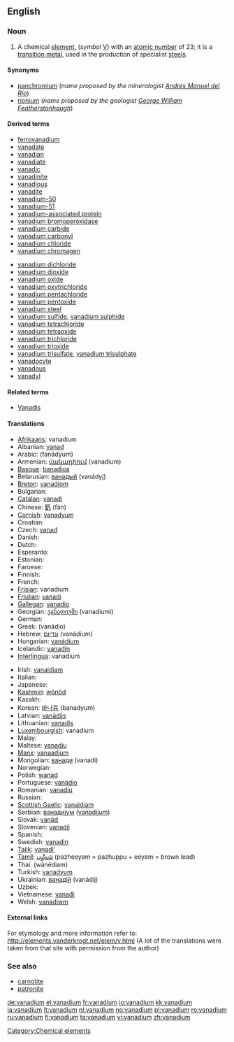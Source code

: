 {{see|Vanadium}}
==English==
{{elements|V|titanium|Ti|chromium|Cr}}

===Noun===
{{wikipedia}}
{{en-noun|-}}

# A chemical [[element ]], (''symbol'' [[V]]) with an [[atomic number]] of 23; it is a [[transition metal]], used in the production of specialist [[steel]]s.

====Synonyms====
*[[panchromium]] (''name proposed by the mineralogist [[w:Andrés Manuel del Río|Andrés Manuel del Río]]'')
*[[rionium]] (''name proposed by the geologist [[w:George William Featherstonhaugh|George William Featherstonhaugh]]'')

====Derived terms====
{{top2}}
*[[ferrovanadium]]
*[[vanadate]]
*[[vanadian]]
*[[vanadiate]]
*[[vanadic]]
*[[vanadinite]]
*[[vanadious]]
*[[vanadite]]
*[[vanadium-50]]
*[[vanadium-51]]
*[[vanadium-associated protein]]
*[[vanadium bromoperoxidase]]
*[[vanadium carbide]]
*[[vanadium carbonyl]]
*[[vanadium chloride]]
*[[vanadium chromagen]]
{{mid2}}
*[[vanadium dichloride]]
*[[vanadium dioxide]]
*[[vanadium oxide]]
*[[vanadium oxytrichloride]]
*[[vanadium pentachloride]]
*[[vanadium pentoxide]]
*[[vanadium steel]]
*[[vanadium sulfide]], [[vanadium sulphide]]
*[[vanadium tetrachloride]]
*[[vanadium tetraoxide]]
*[[vanadium trichloride]]
*[[vanadium trioxide]]
*[[vanadium trisulfate]], [[vanadium trisulphate]]
*[[vanadocyte]]
*[[vanadous]]
*[[vanadyl]]
{{bottom}}

====Related terms====
*[[w:Vanadis|Vanadis]]

====Translations====
{{top}}
* [[Afrikaans]]: vanadium
* Albanian: [[vanad]]
* Arabic: {{ARchar|[[فناديوم]]}} (fanádyum) {{m}}
* Armenian: [[վանադիում]] (vanadium)
* [[Basque]]: [[banadioa]]
* Belarusian: [[ванадый]] (vanádyj) {{m}}
* [[Breton]]: [[vanadiom]]
* Bulgarian: {{t-|bg|ванадий|m|tr=vanádij|sc=Cyrl}}
* [[Catalan]]: [[vanadi]]
* Chinese: [[釩]] (fán)
* [[Cornish]]: [[vanadyum]]
* Croatian: {{t-|hr|vanadij}}
* Czech: [[vanad]]
* Danish: {{t-|da|vanadium}}
* Dutch: {{t+|nl|vanadium|n}}
* Esperanto: {{t-|eo|vanadio|xs=Esperanto}}
* Estonian: {{t-|et|vanaadium}}
* Faroese: {{t-|fo|vanadium|xs=Faroese}}
* Finnish: {{t+|fi|vanadiini}}
* French: {{t+|fr|vanadium|m}}
* [[Frisian]]: vanadium
* [[Friulian]]: [[vanadi]]
* [[Gallegan]]: [[vanadio]]
* Georgian: [[ვანადიუმი]] (vanadiumi)
* German: {{t+|de|Vanadium|n}}
* Greek: {{t|el|βανάδιο|n|sc=Grek}} (vanádio)
* Hebrew: [[ונדיום]] (vanádium)
* Hungarian: [[vanádium]]
* Icelandic: [[vanadín]]
* [[Interlingua]]: vanadium
{{mid}}
* Irish: [[vanaidiam]]
* Italian: {{t+|it|vanadio|m}}
* Japanese: {{t+|ja|バナジウム|tr=banajiumu|sc=Jpan}}
* [[Kashmiri]]: [[wônôd]]
* Kazakh: {{t-|kk|ванадий|tr=vanadij|sc=Cyrl|xs=Kazakh}}
* Korean: [[바나듐]] (banadyum)
* Latvian: [[vanādijs]]
* Lithuanian: [[vanadis]]
* [[Luxembourgish]]: vanadium
* Malay: {{t-|ms|vanadium|xs=Malay}}
* Maltese: [[vanadju]]
* [[Manx]]: [[vanaadjum]]
* Mongolian: [[ванади]] (vanadi)
* Norwegian: {{t+|no|vanadium}}
* Polish: [[wanad]] {{m}}
* Portuguese: [[vanádio]] {{m}}
* Romanian: [[vanadiu]] {{n}}
* Russian: {{t+|ru|ванадий|m|tr=vanádij|sc=Cyrl}}
* [[Scottish Gaelic]]: [[vanaidiam]]
* Serbian: [[ванадиjум]] ([[vanadijum]]) {{m}}
* Slovak: [[vanád]]
* Slovenian: [[vanadij]]
* Spanish: {{t+|es|vanadio|m}}
* Swedish: [[vanadin]]
* [[Tajik]]: [[vanadi']]
* [[Tamil]]: [[பழீயம்]] (pazheeyam = pazhuppu + eeyam = brown lead)
* Thai: {{THchar|[[วาเนเดียม]]}} (wānēdiam)
* Turkish: [[vanadyum]]
* Ukrainian: [[ванадiй]] (vanádij) {{m}}
* Uzbek: {{t-|uz|ванадий|tr=vanadiy|sc=Cyrl|xs=Uzbek}}
* Vietnamese: [[vanađi]]
* Welsh: [[vanadiwm]]
{{bottom}}

====External links====
For etymology and more information refer to:
http://elements.vanderkrogt.net/elem/v.html
(A lot of the translations were taken from that site with permission from the author)

===See also===
*[[carnotite]]
*[[patronite]]

[[Category:Chemical elements]]

[[de:vanadium]]
[[el:vanadium]]
[[fr:vanadium]]
[[io:vanadium]]
[[kk:vanadium]]
[[la:vanadium]]
[[lt:vanadium]]
[[nl:vanadium]]
[[no:vanadium]]
[[pl:vanadium]]
[[ro:vanadium]]
[[ru:vanadium]]
[[fi:vanadium]]
[[ta:vanadium]]
[[vi:vanadium]]
[[zh:vanadium]]